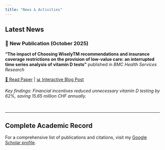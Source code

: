```yaml
---
title: "News & Activities"
---
```


## Latest News

### 📰 **New Publication** (October 2025)

**"The impact of Choosing WiselyTM recommendations and insurance coverage restrictions on the provision of low-value care: an interrupted time series analysis of vitamin D tests"** published in *BMC Health Services Research*

[📖 Read Paper](https://bmchealthservres.biomedcentral.com/articles/10.1186/s12913-025-13524-9) | [📊 Interactive Blog Post](/posts/2025-06-07-blog1/scroll.html)

*Key findings: Financial incentives reduced unnecessary vitamin D testing by 62%, saving 15.65 million CHF annually.*

\

---

## Complete Academic Record

For a comprehensive list of publications and citations, visit my [Google Scholar profile](https://scholar.google.com/citations?user=buQosFUAAAAJ&hl=en).


